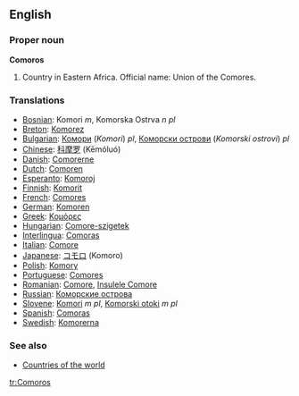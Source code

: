 ==English==
===Proper noun===
{{wikipedia}}
'''Comoros'''

# Country in Eastern Africa. Official name: Union of the Comores.

===Translations===
*[[Bosnian]]: Komori ''m'', Komorska Ostrva ''n pl''
*[[Breton]]: [[Komorez]]
*[[Bulgarian]]: [[Комори]] (''Komori'') ''pl'', [[Коморски острови]] (''Komorski ostrovi'') ''pl''
*[[Chinese]]: [[科摩罗]] (Kēmóluó)
*[[Danish]]: [[Comorerne]]
*[[Dutch]]: [[Comoren]]
*[[Esperanto]]: [[Komoroj]]
*[[Finnish]]: [[Komorit]]
*[[French]]: [[Comores]]
*[[German]]: [[Komoren]]
*[[Greek]]: [[Κομόρες]]
*[[Hungarian]]: [[Comore-szigetek]]
*[[Interlingua]]: [[Comoras]]
*[[Italian]]: [[Comore]]
*[[Japanese]]: [[コモロ]] (Komoro)
*[[Polish]]: [[Komory]]
*[[Portuguese]]: [[Comores]]
*[[Romanian]]: [[Comore]], [[Insulele Comore]]
*[[Russian]]: [[Коморские острова]]
*[[Slovene]]: [[Komori]] ''m pl'', [[Komorski otoki]] ''m pl''
*[[Spanish]]: [[Comoras]]
*[[Swedish]]: [[Komorerna]]

===See also===
* [[Countries of the world]]

[[tr:Comoros]]